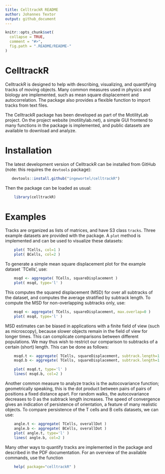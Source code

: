 ```yaml
---
title: CelltrackR README
author: Johannes Textor
output: github_document
---
```


<!-- README.md is generated from README.Rmd. Please edit that file -->

```r
knitr::opts_chunk$set(
  collapse = TRUE,
  comment = "#>",
  fig.path = ".README/README-"
)
```

# CelltrackR

CelltrackR is designed to help with describing, visualizing, and quantifying tracks 
of moving objects. Many common measures used in physics and biology are implemented, such
as mean square displacement and autocorrelation. The package also provides a flexible 
function to import tracks from text files.

The CelltrackR package has been developed as part of the MotilityLab project.
On the project website (motilitylab.net), a simple GUI frontend to many functions in the 
package is implemented, and public datasets are available to download and analyze.

# Installation

The latest development version of CelltrackR can be installed from GitHub (note: this
requires the `devtools` package):

```r
   devtools::install.github("ingewortel/celltrackR")
```

Then the package can be loaded as usual:

```r
	library(celltrackR)
```

# Examples

Tracks are organized as lists of matrices, and have S3 class `tracks`. Three example
datasets are provided with the package. A `plot` method is implemented and can be used
to visualize these datasets: 

```r
	plot( TCells, col=1 )
	plot( BCells, col=2 )
```

To generate a simple mean square displacement plot for the example dataset
`TCells', use:

```r
	msqd <- aggregate( TCells, squareDisplacement )
	plot( msqd, type='l' )
```

This computes the squared displacement (MSD) for over all subtracks of the dataset, and 
computes the average stratified by subtrack length. To compute the MSD for non-overlapping
subtracks only, use:

```r
	msqd <- aggregate( TCells, squareDisplacement, max.overlap=0 )
	plot( msqd, type='l' )
```

MSD estimates can be biased in applications with a finite field of view (such as
microscopy), because slower objects remain in the field of view for longer times. This
can complicate comparisons between different populations. We may thus wish to restrict
our comparison to subtracks of a certain (short) length. This can be done as 
follows:

```r
	msqd.t <- aggregate( TCells, squareDisplacement, subtrack.length=1:5, max.overlap=0 )
	msqd.b <- aggregate( TCells, squareDisplacement, subtrack.length=1:5, max.overlap=0 )

	plot( msqd.t, type='l' )
	lines( msqd.b, col=2 )
```

Another common measure to analyze tracks is the autocovariance function; geometrically
speaking, 
this is the dot product between pairs of pairs of positions a fixed distance apart. 
For random walks, the autocovariance decreases to 0 as the subtrack length increases.
The speed of convergence gives an indication of persistence of 
orientation, a feature of many realistic objects. To compare persistence of the 
T cells and B cells datasets, we can use:

```r
	angle.t <- aggregate( TCells, overallDot )
	angle.b <- aggregate( BCells, overallDot )
	plot( angle.t, type='l' )
	lines( angle.b, col=2 )
```

Many other ways to quantify tracks are implemented in the package and described in the
PDF documentation. For an overview of the available commands, use the function

```r
	help( package="celltrackR" )
```
